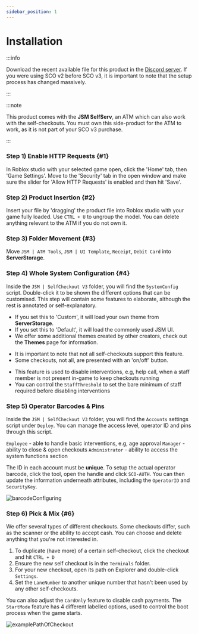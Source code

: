 ```yaml
---
sidebar_position: 1
---
```



# Installation

:::info

Download the recent available file for this product in the [Discord server](https://discord.gg/QVaxp9t). If you were using SCO v2 before SCO v3, it is important to note that the setup process has changed massively.

:::

:::note

This product comes with the **JSM SelfServ**, an ATM which can also work with the self-checkouts. You must own this side-product for the ATM to work, as it is not part of your SCO v3 purchase.

:::

### Step 1) Enable HTTP Requests {#1}
In Roblox studio with your selected game open, click the 'Home' tab, then 'Game Settings'. Move to the 'Security' tab in the open window and make sure the slider for 'Allow HTTP Requests' is enabled and then hit 'Save'.

### Step 2) Product Insertion {#2}
Insert your file by 'dragging' the product file into Roblox studio with your game fully loaded. Use `CTRL + U` to ungroup the model. You can delete anything relevant to the ATM if you do not own it.

### Step 3) Folder Movement {#3}
Move `JSM | ATM Tools`, `JSM | UI Template`, `Receipt`, `Debit Card` into **ServerStorage**.

### Step 4) Whole System Configuration {#4}
Inside the `JSM | SelfCheckout V3` folder, you will find the `SystemConfig` script. Double-click it to be shown the different options that can be customised. This step will contain some features to elaborate, although the rest is annotated or self-explanatory.

<Tabs>
<TabItem value="uitheme" label="UITheme" default>

- If you set this to 'Custom', it will load your own theme from **ServerStorage**.
- If you set this to 'Default', it will load the commonly used JSM UI.
- We offer some additional themes created by other creators, check out the **Themes** page for information.

</TabItem>
<TabItem value="maintenance" label="Maintenance">

- It is important to note that not all self-checkouts support this feature.
- Some checkouts, not all, are presented with an 'on/off' button.

</TabItem>
<TabItem value="ingamestaff" label="InGameStaff">

- This feature is used to disable interventions, e.g, help call, when a staff member is not present in-game to keep checkouts running
- You can control the `StaffThreshold` to set the bare minimum of staff required before disabling interventions

</TabItem>
</Tabs>


### Step 5) Operator Barcodes & Pins
Inside the `JSM | SelfCheckout V3` folder, you will find the `Accounts` settings script under `Deploy`. You can manage the access level, operator ID and pins through this script.

`Employee` - able to handle basic interventions, e.g, age approval
`Manager` - ability to close & open checkouts
`Administrator` - ability to access the system functions section

The ID in each account must be **unique**. To setup the actual operator barcode, click the tool, open the handle and click `SCO-AUTH`. You can then update the information underneath attributes, including the `OperatorID` and `SecurityKey`.

![barcodeConfiguring](img/operatorBarcode.png)

### Step 6) Pick & Mix {#6}
We offer several types of different checkouts. Some checkouts differ, such as the scanner or the ability to accept cash. You can choose and delete anything that you're not interested in.

1) To duplicate (have more) of a certain self-checkout, click the checkout and hit `CTRL + D`
2) Ensure the new self checkout is in the `Terminals` folder.
3) For your new checkout, open its path on Explorer and double-click `Settings`.
4) Set the `LaneNumber` to another unique number that hasn't been used by any other self-checkouts.

You can also adjust the `CardOnly` feature to disable cash payments. The `StartMode` feature has 4 different labelled options, used to control the boot process when the game starts.

![examplePathOfCheckout](img/checkoutPath.png)
